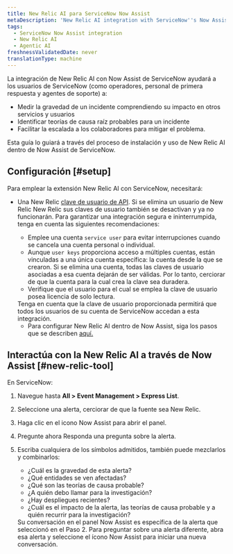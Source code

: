```yaml
---
title: New Relic AI para ServiceNow Now Assist
metaDescription: 'New Relic AI integration with ServiceNow''s Now Assist will assist ServiceNow users—such as operators, first responders, and support agents - in gauging the severity of an incident by understanding its impact on other services and users, identifying probable root cause theories for an incident, and facilitating escalation to collaborators to mitigate the issue.'
tags:
  - ServiceNow Now Assist integration
  - New Relic AI
  - Agentic AI
freshnessValidatedDate: never
translationType: machine
---
```


La integración de New Relic AI con Now Assist de ServiceNow ayudará a los usuarios de ServiceNow (como operadores, personal de primera respuesta y agentes de soporte) a:

* Medir la gravedad de un incidente comprendiendo su impacto en otros servicios y usuarios
* Identificar teorías de causa raíz probables para un incidente
* Facilitar la escalada a los colaboradores para mitigar el problema.

Esta guía lo guiará a través del proceso de instalación y uso de New Relic AI dentro de Now Assist de ServiceNow.

## Configuración [#setup]

Para emplear la extensión New Relic AI con ServiceNow, necesitará:

* Una New Relic [clave de usuario de API](/docs/apis/intro-apis/new-relic-api-keys/#overview-keys). Si se elimina un usuario de New Relic New Relic sus claves de usuario también se desactivan y ya no funcionarán. Para garantizar una integración segura e ininterrumpida, tenga en cuenta las siguientes recomendaciones:

  * Emplee una cuenta `service user` para evitar interrupciones cuando se cancela una cuenta personal o individual.
  * Aunque `user keys` proporciona acceso a múltiples cuentas, están vinculadas a una única cuenta específica: la cuenta desde la que se crearon. Si se elimina una cuenta, todas las claves de usuario asociadas a esa cuenta dejarán de ser válidas. Por lo tanto, cerciorar de que la cuenta para la cual crea la clave sea duradera.
  * Verifique que el usuario para el cual se emplea la clave de usuario posea licencia de solo lectura.

  <Callout variant="tip" title="Nota">
    Tenga en cuenta que la clave de usuario proporcionada permitirá que todos los usuarios de su cuenta de ServiceNow accedan a esta integración.
  </Callout>

  * Para configurar New Relic AI dentro de Now Assist, siga los pasos que se describen [aquí.](https://www.servicenow.com/docs/csh?topicname=now-assist-itom-use-aia.html&version=latest)

## Interactúa con la New Relic AI a través de Now Assist [#new-relic-tool]

En ServiceNow:

1. Navegue hasta <DNT>**All &gt; Event Management &gt; Express List**</DNT>.

2. Seleccione una alerta, cerciorar de que la fuente sea New Relic.

3. Haga clic en el icono <DNT>Now Assist</DNT> para abrir el panel.

4. Pregunte ahora Responda una pregunta sobre la alerta.

5. Escriba cualquiera de los símbolos admitidos, también puede mezclarlos y combinarlos:

   * ¿Cuál es la gravedad de esta alerta?
   * ¿Qué entidades se ven afectadas?
   * ¿Qué son las teorías de causa probable?
   * ¿A quién debo llamar para la investigación?
   * ¿Hay despliegues recientes?
   * ¿Cuál es el impacto de la alerta, las teorías de causa probable y a quién recurrir para la investigación?

   <Callout variant="tip" title="consejo">
     Su conversación en el panel Now Assist es específica de la alerta que seleccionó en el Paso 2. Para preguntar sobre una alerta diferente, abra esa alerta y seleccione el ícono Now Assist para iniciar una nueva conversación.
   </Callout>